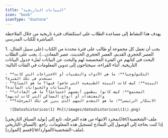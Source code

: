 ```yaml
---
title: "البيانات التاريخية"
icon: "book"
iconType: "duotone"
---
```


يهدف هذا النشاط إلى مساعدة الطلاب على استكشاف فترة تاريخية من خلال الملاحظة المباشرة للكتاب المدرسي.

<Steps>
  <Step title="تحديد فترة تاريخية">
    1. يجب أن تعمل كل مجموعة أو طالب على فترة محددة من الكتاب (على سبيل المثال، العصر الحجري القديم، العصر الحجري الحديث، عصر المعادن...).
  </Step>
  <Step title="البحث عن البيانات">
    يجب على الطلاب البحث في كتابهم عن الفترة المخصصة لهم والبحث عن البيانات لملء جدول البيانات التاريخية.
  </Step>
  <Step title="البيانات التاريخية النهائية">
    أثناء القراءة، سيحتاجون إلى تدوين المعلومات في الفئات التالية:

    - **التكنولوجيا**: ما هي الأدوات والتقنيات أو الاختراعات التي كانت تستخدم في تلك الفترة؟
    - **البيئة**: كيف كانت البيئة الطبيعية التي عاشوا فيها؟ ما هو المناخ والنباتات والحيوانات السائدة؟
    - **المجتمع**: كيف كانوا ينظمون أنفسهم اجتماعيًا؟ ما هي العادات والمعتقدات أو أنواع المساكن التي كانت لديهم؟
    - **الابتكار الرئيسي**: ما هو التقدم المهم الذي يبرز في تلك المرحلة؟

      ![Datoshistoricos(1) Pn](/images/datoshistoricos\(1\).png)
  </Step>
</Steps>


<Tip>
  بمجرد الانتهاء من هذه المرحلة، تابع إلى [توليد السياق التاريخي](/ar/ملف-الشخصية/السياق-التاريخي).
</Tip>

<Note>
  إذا كنت بحاجة إلى الوصول إلى النماذج لتسجيل هذه المعلومات، راجع قسم [الموارد](/ar/ملف-الشخصية/الموارد).
</Note> 